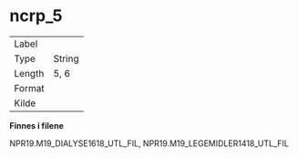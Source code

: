 
# ncrp_5 {-}

| | |
|----|----|
| Label    |  |
| Type     | String |
| Length   | 5, 6    |
| Format   |  |
| Kilde    |   |

**Finnes i filene**

NPR19.M19_DIALYSE1618_UTL_FIL, NPR19.M19_LEGEMIDLER1418_UTL_FIL

